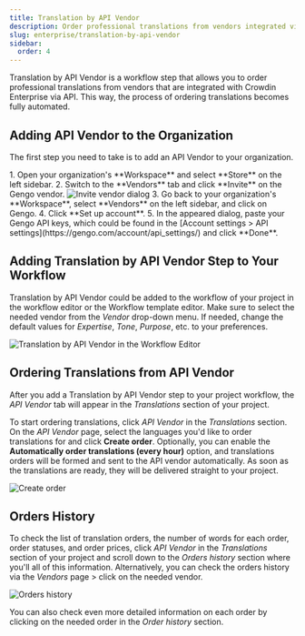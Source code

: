 ```yaml
---
title: Translation by API Vendor
description: Order professional translations from vendors integrated via API
slug: enterprise/translation-by-api-vendor
sidebar:
  order: 4
---
```



Translation by API Vendor is a workflow step that allows you to order professional translations from vendors that are integrated with Crowdin Enterprise via API. This way, the process of ordering translations becomes fully automated.

<CardGrid>
  <LinkCard
    title="Workflow Overview"
    href="/enterprise/workflows/"
  />
  <LinkCard
    title="Vendors"
    href="/enterprise/vendors/"
  />
</CardGrid>

## Adding API Vendor to the Organization

The first step you need to take is to add an API Vendor to your organization.

<Steps>
  1. Open your organization's **Workspace** and select **Store** on the left sidebar.
  2. Switch to the **Vendors** tab and click **Invite** on the Gengo vendor. <Image src={storeInviteVendor} alt="Invite vendor dialog" />
  3. Go back to your organization's **Workspace**, select **Vendors** on the left sidebar, and click on Gengo.
  4. Click **Set up account**.
  5. In the appeared dialog, paste your Gengo API keys, which could be found in the [Account settings > API settings](https://gengo.com/account/api_settings/) and click **Done**.
</Steps>

## Adding Translation by API Vendor Step to Your Workflow

Translation by API Vendor could be added to the workflow of your project in the workflow editor or the Workflow template editor. Make sure to select the needed vendor from the *Vendor* drop-down menu. If needed, change the default values for *Expertise*, *Tone*, *Purpose*, etc. to your preferences.

<Image src={workflowEditor} alt="Translation by API Vendor in the Workflow Editor" />

## Ordering Translations from API Vendor

After you add a Translation by API Vendor step to your project workflow, the *API Vendor* tab will appear in the *Translations* section of your project.

To start ordering translations, click *API Vendor* in the *Translations* section. On the *API Vendor* page, select the languages you'd like to order translations for and click **Create order**. Optionally, you can enable the **Automatically order translations (every hour)** option, and translations orders will be formed and sent to the API vendor automatically. As soon as the translations are ready, they will be delivered straight to your project.

<Image src={createOrder} alt="Create order" />

## Orders History

To check the list of translation orders, the number of words for each order, order statuses, and order prices, click *API Vendor* in the *Translations* section of your project and scroll down to the *Orders history* section where you'll all of this information. Alternatively, you can check the orders history via the *Vendors* page > click on the needed vendor.

<Image src={ordersHistory} alt="Orders history" />

You can also check even more detailed information on each order by clicking on the needed order in the *Order history* section.
